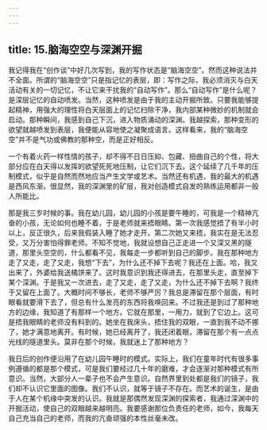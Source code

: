 ```yaml
---
---
---
```

title: 15.脑海空空与深渊开掘
---




我记得我在“创作谈”中好几次写到，我的写作状态是“脑海空空”。然而这种说法并不全面。所谓的“脑海空空”只是指记忆的表层，即：写作之际，我必须消灭与白天活动有关的一切记忆，不让它来干扰我的“自动写作”。那么“自动写作”是什么呢？是深层记忆的自动喷发。当然，这种喷发是由于我的主动开掘所致。只要我能够提起精神，用强大的理性将白天层面上的记忆扫除干净，我内部某种微妙的机制就会启动。那种瞬间，我感到自己下沉，进入物质涌动的深渊。我越探索，那种变形的欲望就越喷发到表层，我便能从容地使之凝聚成语言。这样看来，我的“脑海空空”并不是气功或佛教的那种空，而是正好相反。

一个有着火药一样性情的孩子，却不得不日日压抑、包藏、扭曲自己的个性，将大部分应在白天得以发挥的欲望死死地压制，让它们沉下去。这个延续了几千年的压制模式，似乎是自然而然地应当产生文学或艺术。当然还有机遇，我的最大的机遇是西风东渐。很显然，我的深渊里的矿层，我对创造模式自发的熟练运用都非一般人所能比。

那是我三岁时候的事。我在幼儿园，幼儿园的小孩是要午睡的，可我是一个精神亢奋的小孩，无论如何也睡不着，于是老师就来捂眼睛。第一次我感觉捂了有半小时以上，反正很久，后来我假装入睡了她才走开。第二次她又来捂，我实在是无法忍受，又万分害怕得罪老师。不知不觉地，我就设想自己正走进一个又深又黑的隧道，那里头空空的，什么都看不见，我每走一步都听到自己的脚步。我在那种地方走了又走，走了又走，我想“下去”，为什么还不掉下去呢？我还在上面。哈，我又出来了，外婆给我送橘饼来了。这时我意识到我还得进去，在那里头走，直至掉下某个深渊。于是我又一次进去，走了又走，走了又走，为什么还不掉下去啊？我终于又留在上面了。大概时间不够长，老师不够严厉？我总是滞留在那个层面，有时眼看就要滑下去了，但总有什么发亮的东西将我唤回来。不过我还是到过了那种地方的边缘，我知道了有那样一个地方。它就在那里，一用力，就到了它边上。这可是捂我眼睛的老师没有料到的。她坐在我床头，捂住我的双眼，一直到我不动不挪了，她才满意地离开。有时候，她已经离开了，我还闭着眼，滞留在那个有一点点光线的隧道里头。莫非在那个时候，我就迷上了那种地方？

我日后的创作便沿用了在幼儿园午睡时的模式。实际上，我们在童年时代有很多事例遵循的都是那个模式，可是我们要经过几十年的磨难，才会逐渐对那种模式有所意识。当然，大部分人一辈子也不会产生意识。自然界里到处都是我们的镜子，我们却不认识它里面的图像。我们不认识，就等于镜子不存在。而艺术的诞生，是由于人在某个机缘中突发的认识。我就是那偶然发现深渊的探索者，我通过深渊中的开掘活动，使自己的双眼越来越明亮。我要感谢那位负责任的老师，如今，我每天自己充当自己的老师，而我的亢奋顽强的本性丝毫未改。